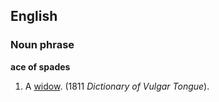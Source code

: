 ==English==
===Noun phrase===
'''ace of spades'''
#{{idiom}} {{vulgar}} A [[widow]]. (1811 ''Dictionary of Vulgar Tongue'').
